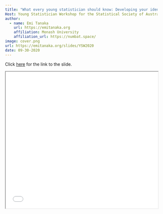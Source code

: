 ```yaml
---
title: "What every young statistician should know: Developing your identity, networking and marketing"
Host: Young Statistician Workshop for the Statistical Society of Australia Western Australia Branch
author:
  - name: Emi Tanaka
    url: https://emitanaka.org
    affiliation: Monash University
    affiliation_url: https://numbat.space/
image: cover.png
url: https://emitanaka.org/slides/YSW2020
date: 09-30-2020
---
```


Click [here](`r rmarkdown::metadata$url`) for the link to the slide. 

<iframe src="`r rmarkdown::metadata$url`#2" width="100%" height="450px"></iframe>
